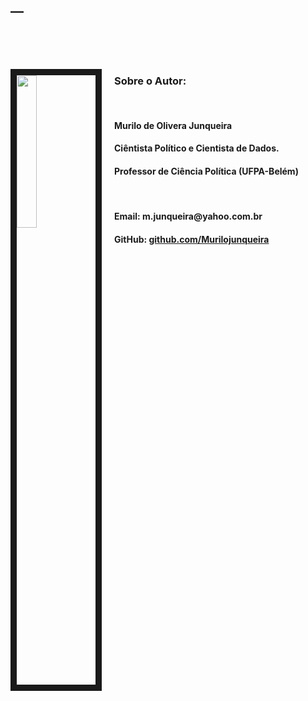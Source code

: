 ---
---

<link rel="stylesheet" href="styles.css" type="text/css">

<p>&nbsp;</p>
<p>&nbsp;</p>


<img src="images/MyPhoto.jpg" style="width:25%; border:10px solid; margin-right: 20px" align="left">


### Sobre o Autor:

<p>&nbsp;</p>

#### Murilo de Olivera Junqueira
#### Ciêntista Político e Cientista de Dados.
#### Professor de Ciência Política (UFPA-Belém) 

<p>&nbsp;</p>

#### Email: m.junqueira@yahoo.com.br
#### GitHub: [github.com/Murilojunqueira](https://github.com/Murilojunqueira)


